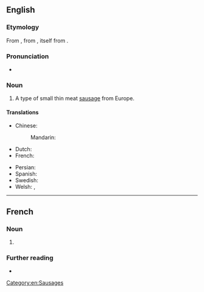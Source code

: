 ==English==
{{wikipedia}}

===Etymology===
From {{bor|en|fr|chipolata}}, from {{etyl|it|en}} {{m|it|cipollata||onion [[confit]]}}, itself from {{m|it|cipolla||onion}}.

===Pronunciation===
* {{IPA|en|/ˌtʃɪpəˈlɑːtə/}}

===Noun===
{{en-noun}}

# A type of small thin meat [[sausage]] from Europe.

====Translations====
{{trans-top|type of sausage}}
* Chinese:
*: Mandarin: {{t|cmn|直布羅陀腸|sc=Hani}}
* Dutch: {{t+|nl|chipolata}}
* French: {{t+|fr|chipolata|f}}
{{trans-mid}}
* Persian: {{t|fa|سوسیس کوکتل}}
* Spanish: {{t|es|chipolata}}
* Swedish: {{t+|sv|chipolata|c}}
* Welsh: {{t|cy|tsipolata|f}}, {{t|cy|tshipolata|f}}
{{trans-bottom}}
[[Category:en:Sausages]]
----

==French==

===Noun===
{{fr-noun|f}}

# {{l|en|chipolata}}

===Further reading===
* {{R:TLFi}}